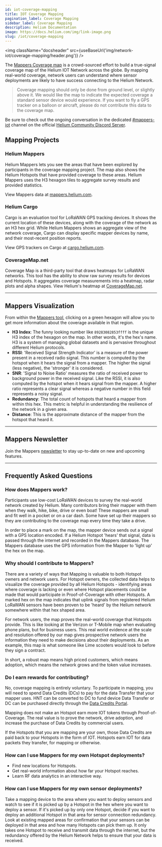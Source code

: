 ```yaml
---
id: iot-coverage-mapping
title: IOT Coverage Mapping
pagination_label: Coverage Mapping
sidebar_label: Coverage Mapping
description: Helium Documentation
image: https://docs.helium.com/img/link-image.png
slug: /iot/coverage-mapping
---
```



<img className="docsheader" src={useBaseUrl('img/network-iot/coverage-mapping/header.png')} />

The [Mappers Coverage map](https://mappers.helium.com) is a crowd-sourced effort to build a
true-signal coverage map of the Helium IOT Network across the globe. By mapping real-world coverage,
network users can understand where sensor deployments are likely to have success connecting to the
Helium Network.

> Coverage mapping should only be done from ground level, or slightly above it. We would like the
> map to indicate the expected coverage a standard sensor device would experience. If you want to
> fly a GPS tracker on a balloon or aircraft, please do not contribute this data to the coverage
> map.

Be sure to check out the ongoing conversation in the dedicated
[#mappers-iot](https://discord.com/channels/404106811252408320/730801390431240228) channel on the
official [Helium Community Discord Server](https://discord.gg/helium).

## Mapping Projects

### Helium Mappers

Helium Mappers lets you see the areas that have been explored by participants in the coverage
mapping project. The map also shows the Helium Hotspots that have provided coverage to these areas.
Helium Mappers uses the H3 hexagon tiles to aggregate survey results and provided statistics.

View Mappers data at [mappers.helium.com](https://mappers.helium.com/).

### Helium Cargo

Cargo is an evaluation tool for LoRaWAN GPS tracking devices. It shows the current location of these
devices, along with the coverage of the network as an H3 hex grid. While Helium Mappers shows an
aggregate view of the network coverage, Cargo can display specific mapper devices by name, and their
most-recent position reports.

View GPS trackers on Cargo at [cargo.helium.com](https://cargo.helium.com/).

### CoverageMap.net

Coverage Map is a third-party tool that draws heatmaps for LoRaWAN networks. This tool has the
ability to show raw survey results for devices and Hotspots. It aggregates coverage measurements
into a heatmap, radar plots and alpha shapes. View Helium's heatmap at
[CoverageMap.net](https://coveragemap.net/).

---

## Mappers Visualization

From within the [Mappers tool](http://mappers.helium.com), clicking on a green hexagon will allow
you to get more information about the coverage available in that region.

<MapperWebsite />

- **H3 Index**: The funny looking number like `89283082853ffff` is the unique H3 index of the
  hexagon on the map. In other words, it's the hex's name. H3 is a system of managing global
  datasets and is pervasive throughout different Helium protocols.
- **RSSI**: 'Received Signal Strength Indicator' is a measure of the power present in a received
  radio signal. This number is computed by the hotspot when it hears the signal from a mapper. The
  higher the signal (less negative), the 'stronger' it is considered.
- **SNR**: 'Signal to Noise Ratio' measures the ratio of received power to background power in the
  received signal. Like the RSSI, it is also computed by the hotspot when it hears signal from the
  mapper. A higher ratio represents a clear signal whereas a negative number in this field
  represents a noisy signal.
- **Redundancy**: The total count of hotspots that heard a mapper from within this hex. This metric
  is helpful in understanding the resilience of the network in a given area.
- **Distance**: This is the approximate distance of the mapper from the hotspot that heard it.

---

## Mappers Newsletter

Join the Mappers [newsletter](https://www.helium.com/mappers) to stay up-to-date on new and upcoming
features.

---

## Frequently Asked Questions

### How does Mappers work?

Participants use low-cost LoRaWAN devices to survey the real-world network created by Helium. Many
contributors bring their mapper with them when they walk, hike, bike, drive or even boat! These
mappers are small and fit well in a pocket or on a car dash. Some have set up their mappers so they
are contributing to the coverage map every time they take a drive.

In order to place a mark on the map, the mapper device sends out a signal with a GPS location
encoded. If a Helium Hotspot 'hears' that signal, data is passed through the internet and recorded
in the Mappers database. The Mappers database uses the GPS information from the Mapper to 'light up'
the hex on the map.

### Why should I contribute to Mappers?

There are a variety of ways that Mapping is valuable to both Hotspot owners and network users. For
Hotspot owners, the collected data helps to visualize the coverage provided by all Helium Hotspots -
identifying areas where coverage is lacking or even where Hotspot placements could be made that
would participate in Proof-of-Coverage with other Hotspots. A marked hex on the map indicates that
uplink signals from registered Helium LoRaWAN sensors have been proven to be 'heard' by the Helium
network somewhere within that hex shaped area.

For network users, the map proves the real-world coverage that Hotspots provide. This is like
looking at the Verizon or T-Mobile map when evaluating phone plans, but for business users. This
real world evidence at the scale and resolution offered by our map gives prospective network users
the information they need to make decisions about their deployments. As an example, this map is what
someone like Lime scooters would look to before they sign a contract.

In short, a robust map means high priced customers, which means adoption, which means the network
grows and the token value increases.

### Do I earn rewards for contributing?

No, coverage mapping is entirely voluntary. To participate in mapping, you will need to spend Data
Credits (DCs) to pay for the data Transfer that your mapper uses. HNT can be converted to DC to fund
device Data Transfer or DC can be purchased directly through the
[Data Credits Portal](/tokens/data-credit-portal).

Mapping does not make an Hotspot earn more IOT tokens through Proof-of-Coverage. The real value is
to prove the network, drive adoption, and increase the purchase of Data Credits by commercial users.

If the Hotspots that you are mapping are your own, those Data Credits are paid back to your Hotspots
in the form of IOT. Hotspots earn IOT for data packets they transfer, for mapping or otherwise.

### How can I use Mappers for my own Hotspot deployments?

- Find new locations for Hotspots.
- Get real-world information about how far your Hotspot reaches.
- Learn RF data analytics in an interactive way.

### How can I use Mappers for my own sensor deployments?

Take a mapping device to the area where you want to deploy sensors and watch to see if it is picked
up by a Hotspot in the hex where you want to deploy a sensor. If it's picked up by only one Hotspot,
decide if you want to deploy an additional Hotspot in that area for sensor connection redundancy.
Look at existing mapped areas for confirmation that your sensors can be deployed in that area and
how many Hotspots can pick them up. It only takes one Hotspot to receive and transmit data through
the internet, but the redundancy offered by the Helium Network helps to ensure that your data is
received.
